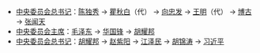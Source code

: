 * [[中国共产党中央委员会总书记|中央委员会总书记]]：[[陈独秀|陈独秀]] → [[瞿秋白|瞿秋白]]（代） → [[向忠发|向忠发]] → [[王明|王明]]（代） → [[博古|博古]] → [[张闻天|张闻天]]
* [[中国共产党中央委员会主席|中央委员会主席]]：[[毛泽东|毛泽东]] → [[华国锋|华国锋]] → [[胡耀邦|胡耀邦]]
* [[中国共产党中央委员会总书记|中央委员会总书记]]：[[胡耀邦|胡耀邦]] → [[赵紫阳|赵紫阳]] → [[江泽民|江泽民]] → [[胡锦涛|胡锦涛]] → [[习近平|习近平]]